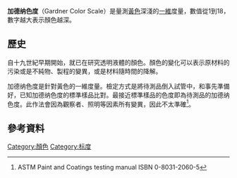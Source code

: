 '''加德纳色度'''（Gardner Color Scale）是量測[[黃色|黃色]]深淺的[[一維|一維]]度量，數值從1到18，數字越大表示顏色越深。

==歷史==
自十九世紀早期開始，就已在研究透明液體的顏色。顏色的變化可以表示原材料的污染或是不純物、製程的變異，或是材料隨時間的降解。

加德纳色度是針對黃色的一維度量。檢定方式是將待測品倒入試管中，和事先準備好，已知加德纳色度的標準樣品比對。最接近標準樣品的色度即為待測品的加德纳色度。此作法會因為觀察者、照明等因素所有變異，因此不太準確<ref>ASTM Paint and Coatings testing manual ISBN 0-8031-2060-5</ref>。

==參考資料==
{{Reflist}}

{{DEFAULTSORT:Gardner Color Scale}}
[[Category:顏色|Category:顏色]]
[[Category:标度|Category:标度]]

{{Optics-stub}}
{{Measurement-stub}}